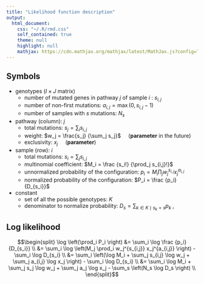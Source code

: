 ```yaml
---
title: "Likelihood function description"
output:
  html_document:
    css: "~/.R/rmd.css"
    self_contained: true
    theme: null
    highlight: null
    mathjax: https://cdn.mathjax.org/mathjax/latest/MathJax.js?config=TeX-AMS_CHTML
---
```


## Symbols

- genotypes ($I \times J$ matrix)
    - number of mutated genes in pathway $j$ of sample $i$ : $s_{i,j}$
    - number of non-first mutations: $a_{i,j} = \max(0, s_{i,j} - 1)$
    - number of samples with $s$ mutations: $N_s$

- pathway (column): $j$
    - total mutations: $s_j = \sum_i s_{i,j}$
    - weight: $w_j = \frac{s_j} {\sum_j s_j}$
      &nbsp;&nbsp;&nbsp; (**parameter** in the future)
    - exclusivity: $x_j$
      &nbsp;&nbsp;&nbsp; (**parameter**)

- sample (row): $i$
    - total mutations: $s_i = \sum_j s_{i,j}$
    - multinomial coefficient: $M_i = \frac {s_i!} {\prod_j s_{i,j}!}$
    - unnormalized probability of the configuration:
      $p_i = M_i \prod_j w_j^{s_{i,j}} x_j^{a_{i,j}}$
    - normalized probability of the configuration:
      $P_i = \frac {p_i} {D_{s_i}}$

- constant
    - set of all the possible genotypes: $K$
    - denominator to normalize probability:
      $D_s = \sum_{k \in K \mid s_k = s} p_k$ ,<br>

## Log likelihood

<div>$$\begin{split}
\log \left(\prod_i P_i \right)
  &= \sum_i \log \frac {p_i} {D_{s_i}} \\
  &= \sum_i \log \left(M_j \prod_i w_j^{s_{i,j}} x_j^{a_{i,j}} \right)
   - \sum_i \log D_{s_i} \\
  &= \sum_i \left(\log M_i + \sum_j s_{i,j} \log w_j + \sum_j a_{i,j} \log x_j \right)
   - \sum_i \log D_{s_i} \\
  &= \sum_i \log M_i
   + \sum_j s_j \log w_j
   + \sum_j a_j \log x_j
   - \sum_s \left(N_s \log D_s \right) \\
\end{split}$$</div>
